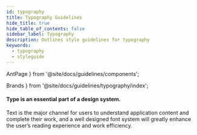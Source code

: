```yaml
---
id: typography
title: Typography Guidelines
hide_title: true
hide_table_of_contents: false
sidebar_label: Typography
description: Outlines style guidelines for typography
keywords:
  - typography
  - styleguide
---
```


  AntPage
} from '@site/docs/guidelines/components';

  Brands
} from '@site/docs/guidelines/typography/index';


<AntPage title="Typography" icon="typography">
  <div type="section">
    <h4>Type is an essential part of a design system. </h4>
    <p>Text is the major channel for users to understand application content and complete their work, and a well designed font system will greatly enhance the user’s reading experience and work efficiency.</p>
  </div>
  <Brands />
</AntPage>
